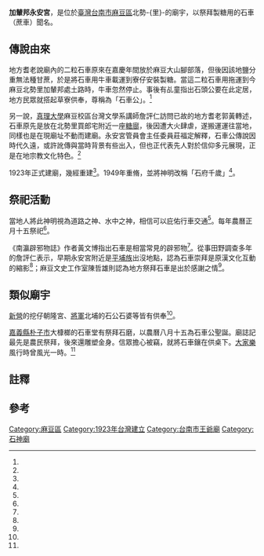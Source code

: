 {{coord|23.197952|120.250160|display=title}}
{{東亞廟宇
| name =加輦邦永安宮
| img =File:搭棚架設宴的加輦邦永安宮.jpg
| img_capt = 
| image_width =250px
| location = {{ROC-TWN}}[[台南市|台南市]][[麻豆區|麻豆區]]北勢-{里}-三鄰加輦邦29號<ref name="區公所"/>
| god = 石府千歲
| type = 
| struct = 
| open_year =1923年
| cere_date =農曆正月十五
|}}
'''加輦邦永安宮'''，是位於[[臺灣|臺灣]][[台南市|台南市]][[麻豆區|麻豆區]]北勢-{里}-的廟宇，以祭拜製糖用的石車（蔗車）{{efn|昔日[[臺灣糖業|臺灣糖業]]需用以花崗岩雕成、圓柱形的石車來壓榨蔗汁，但隨著[[台灣日治時期|台灣日治時期]]新式機械的投入，石車遂被廢棄<ref name="林勝雄"/>。}}聞名。

==傳說由來==
{{Multiple image
|align=right
|direction = horizontal
|width = 200
|image1 =加輦邦永安宮右祀石車.jpg
|caption1 =右祀石車
|image2 =加輦邦永安宮左祀石車.jpg
|caption2 =左祀石車
}}

地方耆老說廟內的二粒石車原來在嘉慶年間放於麻豆大山腳部落，但後因該地鹽分重無法種甘蔗，於是將石車用牛車載運到寮仔安裝製糖。當這二粒石車用拖運到今麻豆北勢里加輦邦處土路時，牛車忽然停止。事後有乩童指出石頭公要在此定居，地方民眾就搭起草寮供奉，尊稱為「石車公」。<ref name="黃緒勳"/>

另一說，[[真理大學|真理大學]]麻豆校區台灣文學系講師詹評仁訪問已故的地方耆老郭黃轉述，石車原先是放在北勢里買郎宅附近一座[[糖廍|糖廍]]，後因遭大火肆虐，遂搬運運往當地，同樣也是在現廟址不動而建廟。永安宮管員會主任委員莊福定解釋，石車公傳說因時代久遠，或許訛傳與當時背景有些出入，但也正代表先人對於信仰多元展現，正是在地宗教文化特色。<ref name="謝進盛"/>

1923年正式建廟，幾經重建<ref name="謝進盛"/>。1949年重脩，並將神明改稱「石府千歲」<ref name="簡榮聰"/>。
{{Multiple image
|align=right
|direction = vertical
|width = 200
|image1 =加輦邦永安宮室內.jpg
|caption1=廟內的展示區有說法是石車崇拜疑似與平埔族祭壇有關。
|image2 =加輦邦永安宮第一屆管理人郭金昌.jpg
|caption2 =加輦邦永安宮第一屆管理人郭金昌照片
}}
==祭祀活動==
當地人將此神明視為道路之神、水中之神，相信可以庇佑行車交通<ref name="黃緒勳"/>。每年農曆正月十五祭祀<ref name="謝進盛"/>。

《南瀛辟邪物誌》作者黃文博指出石車是相當常見的辟邪物{{efn|石車在麻豆亦傳說與[[風水|風水]]有關。1956年6月中旬，有民眾在[[台糖|台糖]][[總爺糖廠|總爺糖廠]]水堀頭橋附近挖掘石車，認為可以恢復被石車掩蓋的「真龍活穴」，結果冒出[[嘉南大圳|嘉南大圳]]麻豆支線的滲透水。民眾視為奇蹟，傳為[[南鯤鯓代天府|南鯤鯓代天府]]神明所賜的「仙水」，於該年在當地建設[[麻豆代天府|一座王爺廟]]。<ref name="陳有俊"/>}}<ref name="謝玲玉"/>。從事田野調查多年的詹評仁表示，早期永安宮附近是[[平埔族|平埔族]]出沒地點，認為石車崇拜是原漢文化互動的縮影<ref name="謝進盛"/>；麻豆文史工作室陳哲雄則認為地方祭拜石車是出於感謝之情<ref name="黃緒勳"/>。

==類似廟宇==
[[新營區|新營]]的挖仔朝隆宮、[[將軍區|將軍]]北埔的石公石婆等皆有供奉<ref name="謝玲玉"/>。

[[嘉義縣|嘉義縣]][[朴子市|朴子市]]大槺榔的石車堂有祭拜石磨，以農曆八月十五為石車公聖誕。廟誌記最先是農民祭拜，後來還雕塑金身。信眾擔心被竊，就將石車鑲在供桌下。[[大家樂_(賭博)|大家樂]]風行時曾風光一時。<ref name="蔡宗勳"/>
{{Multiple image
|align=center
|direction = horizontal
|width = 200
|image1 =石車公廟.jpg
|caption1 =石車堂廟外
|image2 =石車公廟殿內.jpg
|caption2 =石車堂殿內
|image3=石車公廟石車.jpg
|caption3 =石車堂石車
}}

{{Portal box|台南|宗教}}

==註釋==
{{notelist|iger=}}

==參考==
{{Reflist|35em|refs =

<ref name="區公所">{{Cite web|url=http://www.madou.gov.tw/ch/deve4.asp?Page=2|title=臺南市麻豆區公所全球資訊網 - 廟宇|author=|language=zh-tw|publisher=臺南市麻豆區公所|date=2006-05|accessdate=2017-02-02}}</ref>

<ref name="謝玲玉">{{Cite news|url=|title=南瀛辟邪物誌 細說文化趣味|author=謝玲玉|language=zh-tw|publisher=《聯合報》|date=2006-05-24|accessdate=}}</ref>

<ref name="謝進盛">{{Cite news|url=|title=《香火傳奇》數百斤石車公 乩童舉重若輕 麻豆永安宮故事流傳百餘年 石車受封石府千歲|author=謝進盛|language=zh-tw|publisher=《聯合報》|date=2007-07-07|accessdate=}}</ref>

<ref name="黃緒勳">{{Cite news|url=|title=(台灣真奇廟)麻豆「石頭公」堅持不開明牌|author=黃緒勳|language=zh-tw|publisher=《聯合報》|date=1999-05-04|accessdate=}}</ref>

<ref name="簡榮聰">{{Cite news|url=|title=民間器物神崇拜 廿蔗製糖 石車勞苦功高|author=簡榮聰|language=zh-tw|publisher=《聯合報》|date=1995-04-01|accessdate=}}</ref>

<ref name="林勝雄">{{Cite news|url=|title=《探源》製糖車 不務正業|author=林勝雄|language=zh-tw|publisher=《聯合報》|date=1992-06-09|accessdate=}}</ref>

<ref name="陳有俊">{{Cite news|url=|title=愚昧的迷信! 有毒仙水取之不盡 可惡神棍故弄玄虛|author=陳有俊|language=zh-tw|publisher=《聯合報》|date=1956-07-02|accessdate=}}</ref>

<ref name="蔡宗勳">{{Cite news|url=http://news.ltn.com.tw/news/local/paper/507508|title=〈中部〉石車堂真奇「廟」拜石磨200多年|author=蔡宗勳|language=zh-tw|publisher=《自由時報》|date=2011-07-11|accessdate=2017-04-04}}</ref>
}}
 {{commonscat|Jianianbang Yongan Temple}}


[[Category:麻豆區|Category:麻豆區]]
[[Category:1923年台灣建立|Category:1923年台灣建立]]
[[Category:台南市王爺廟|Category:台南市王爺廟]]
[[Category:石神廟|Category:石神廟]]
